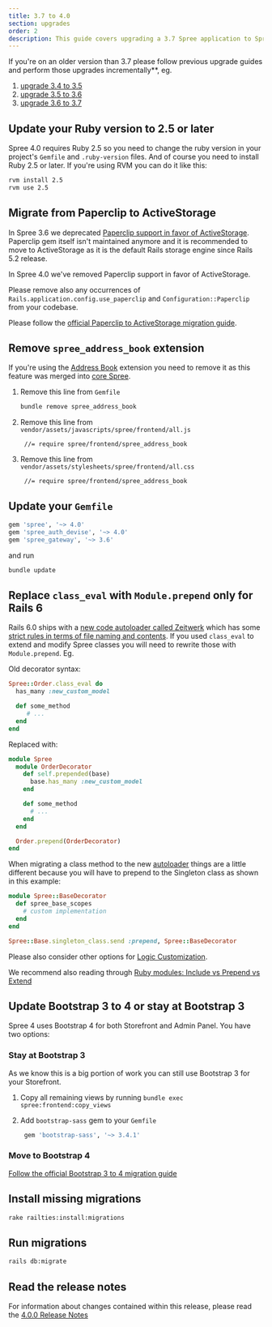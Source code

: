 ```yaml
---
title: 3.7 to 4.0
section: upgrades
order: 2
description: This guide covers upgrading a 3.7 Spree application to Spree 4.0.
---
```



<Note>
If you're on an older version than 3.7 please follow previous upgrade guides and perform those upgrades incrementally**, eg.

1. [upgrade 3.4 to 3.5](3.4-to-3.5)
2. [upgrade 3.5 to 3.6](3.5-to-3.6)
3. [upgrade 3.6 to 3.7](3.6-to-3.7)
</Note>

## Update your Ruby version to 2.5 or later

Spree 4.0 requires Ruby 2.5 so you need to change the ruby version in your project's `Gemfile` and `.ruby-version` files. And of course you need to install Ruby 2.5 or later. If you're using RVM you can do it like this:

```bash
rvm install 2.5
rvm use 2.5
```

## Migrate from Paperclip to ActiveStorage

In Spree 3.6 we deprecated [Paperclip support in favor of ActiveStorage](https://guides.spreecommerce.org/release_notes/3_6_0.html#active-storage-support). Paperclip gem itself isn't maintained anymore and it is recommended to move to ActiveStorage as it is the default Rails storage engine since Rails 5.2 release.

In Spree 4.0 we've removed Paperclip support in favor of ActiveStorage.

Please remove also any occurrences of `Rails.application.config.use_paperclip` and `Configuration::Paperclip` from your codebase.

Please follow the [official Paperclip to ActiveStorage migration guide](https://github.com/thoughtbot/paperclip/blob/master/MIGRATING).

## Remove `spree_address_book` extension

If you're using the [Address Book](https://github.com/spree-contrib/spree_address_book) extension you need to remove it as this feature was merged into [core Spree](https://github.com/spree/spree/releases/tag/v4.0.0).

1. Remove this line from `Gemfile`

    ```bash
    bundle remove spree_address_book
    ```

2. Remove this line from `vendor/assets/javascripts/spree/frontend/all.js`

   ```text
    //= require spree/frontend/spree_address_book
   ```

3. Remove this line from `vendor/assets/stylesheets/spree/frontend/all.css`

   ```text
    //= require spree/frontend/spree_address_book
   ```

## Update your `Gemfile`

```ruby
gem 'spree', '~> 4.0'
gem 'spree_auth_devise', '~> 4.0'
gem 'spree_gateway', '~> 3.6'
```

and run

```bash
bundle update
```

## Replace `class_eval` with `Module.prepend` only for Rails 6

Rails 6.0 ships with a [new code autoloader called Zeitwerk](https://medium.com/@fxn/zeitwerk-a-new-code-loader-for-ruby-ae7895977e73) which has some [strict rules in terms of file naming and contents](https://github.com/fxn/zeitwerk#file-structure). If you used `class_eval` to extend and modify Spree classes you will need to rewrite those with `Module.prepend`. Eg.

Old decorator syntax:

```ruby
Spree::Order.class_eval do
  has_many :new_custom_model

  def some_method
     # ...
  end
end
```

Replaced with:

```ruby
module Spree
  module OrderDecorator
    def self.prepended(base)
      base.has_many :new_custom_model
    end

    def some_method
      # ...
    end
  end

  Order.prepend(OrderDecorator)
end
```

When migrating a class method to the new [autoloader](https://medium.com/@fxn/zeitwerk-a-new-code-loader-for-ruby-ae7895977e73) things are a little different because you will have to prepend to the Singleton class as shown in this example:

```ruby
module Spree::BaseDecorator
  def spree_base_scopes
    # custom implementation
  end
end

Spree::Base.singleton_class.send :prepend, Spree::BaseDecorator
```

Please also consider other options for [Logic Customization](/developer/customization).

We recommend also reading through [Ruby modules: Include vs Prepend vs Extend](https://medium.com/@leo_hetsch/ruby-modules-include-vs-prepend-vs-extend-f09837a5b073)

## Update Bootstrap 3 to 4 or stay at Bootstrap 3

Spree 4 uses Bootstrap 4 for both Storefront and Admin Panel. You have two options:

### Stay at Bootstrap 3

As we know this is a big portion of work you can still use Bootstrap 3 for your Storefront.

1. Copy all remaining views by running `bundle exec spree:frontend:copy_views`
2. Add `bootstrap-sass` gem to your `Gemfile`

   ```ruby
    gem 'bootstrap-sass', '~> 3.4.1'
   ```

### Move to Bootstrap 4

[Follow the official Bootstrap 3 to 4 migration guide](https://getbootstrap.com/docs/4.0/migration/)

## Install missing migrations

```bash
rake railties:install:migrations
```

## Run migrations

```bash
rails db:migrate
```

## Read the release notes

For information about changes contained within this release, please read the [4.0.0 Release Notes](https://github.com/spree/spree/releases/tag/v4.0.0)
